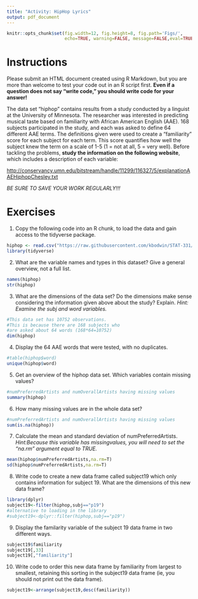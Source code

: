 ---
title: "Activity: HipHop Lyrics"
output: pdf_document
---

```{r global_options, include=FALSE}
knitr::opts_chunk$set(fig.width=12, fig.height=8, fig.path='Figs/',
                      echo=TRUE, warning=FALSE, message=FALSE,eval=TRUE)

```


# Instructions

Please submit an HTML document created using R Markdown, but you are more than welcome to test your code out in an R script first.  **Even if a question does not say "write code," you should write code for your answer!**

The data set "hiphop" contains results from a study conducted by a linguist at the University of Minnesota.  The researcher was interested in predicting musical taste based on familiarity with African American English (AAE).  168 subjects participated in the study, and each was asked to define 64 different AAE terms.  The definitions given were used to create a "familiarity" score for each subject for each term.  This score quantifies how well the subject knew the term on a scale of 1-5 (1 = not at all, 5 = very well).  Before tackling the problems, **study the information on the following website**, which includes a description of each variable:

[http://conservancy.umn.edu/bitstream/handle/11299/116327/5/explanationAAEHiphopChesley.txt](http://conservancy.umn.edu/bitstream/handle/11299/116327/5/explanationAAEHiphopChesley.txt)

 _BE SURE TO SAVE YOUR WORK REGULARLY!!!_
 
# Exercises

1.  Copy the following code into an R chunk, to load the data and gain access to the tidyverse package.

```{r, echo = TRUE}
hiphop <- read.csv("https://raw.githubusercontent.com/kbodwin/STAT-331/master/In-Class%20Activities/Data/hiphop.csv?token=AVHCwTQaeq5UylWJxCcNN8qYww6UIaLqks5cP75ewA%3D%3D")
library(tidyverse)
```


2. What are the variable names and types in this dataset?  Give a general overview, not a full list.
```{r}
names(hiphop) 
str(hiphop)
```

3. What are the dimensions of the data set?  Do the dimensions make sense considering the information given above about the study?  Explain.  _Hint: Examine the subj and word variables._
```{r}
#This data set has 10752 observations.  
#This is because there are 168 subjects who 
#are asked about 64 words (168*64=10752)
dim(hiphop) 
```

4. Display the 64 AAE words that were tested, with no duplicates.  
```{r}
#table(hiphop$word)
unique(hiphop$word)
```

5. Get an overview of the hiphop data set. Which variables contain missing values?
```{r}
#numPreferredArtists and numOverallArtists having missing values
summary(hiphop)
```

6. How many missing values are in the whole data set?
```{r}
#numPreferredArtists and numOverallArtists having missing values
sum(is.na(hiphop))
```

7.  Calculate the mean and standard deviation of numPreferredArtists.  _Hint:Because this variable has missingvalues, you will need to set the "na.rm" argument equal to TRUE._
```{r}
mean(hiphop$numPreferredArtists,na.rm=T)
sd(hiphop$numPreferredArtists,na.rm=T)
```

8. Write code to create a new data frame called subject19 which only contains information for subject 19.  What are the dimensions of this new data frame?
```{r}
library(dplyr)
subject19<-filter(hiphop,subj=="p19")
#alternative to loading in the library
#subject19<-dplyr::filter(hiphop,subj=="p19")
```

9.  Display the familarity variable of the subject 19 data frame in two different ways.
```{r}
subject19$familiarity
subject19[,33]
subject19[,"familiarity"]
```

10. Write code to order this new data frame by familiarity from largest to smallest,  retaining this sorting in the subject19 data frame (ie, you should not print out the data frame).
```{r}
subject19<-arrange(subject19,desc(familiarity))
```
